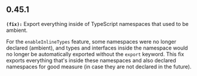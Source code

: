 ## 0.45.1
**`(fix):`** Export everything inside of TypeScript namespaces that used to be ambient.

For the `enableInlineTypes` feature, some namespaces were no longer declared (ambient), and types and interfaces inside the namespace would no longer be automatically exported without the `export` keyword. This fix exports everything that's inside these namespaces and also declared namespaces for good measure (in case they are not declared in the future).


